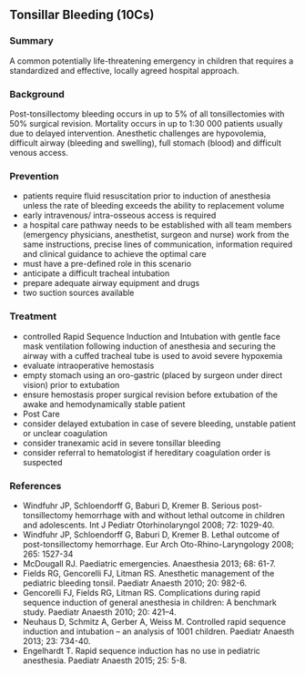 ## Tonsillar Bleeding (10Cs)

### Summary
A common potentially life-threatening emergency in children that requires a standardized and effective, locally agreed hospital approach.

### Background
Post-tonsillectomy bleeding occurs in up to 5% of all tonsillectomies with 50% surgical revision. Mortality occurs in up to 1:30 000 patients usually due to delayed intervention. Anesthetic challenges are hypovolemia, difficult airway (bleeding and swelling), full stomach (blood) and difficult venous access.

### Prevention
- patients require fluid resuscitation prior to induction of anesthesia unless the rate of bleeding exceeds the ability to replacement volume
- early intravenous/ intra-osseous access is required
- a hospital care pathway needs to be established with all team members (emergency physicians, anesthetist, surgeon and nurse) work from the same instructions, precise lines of communication, information required and clinical guidance to achieve the optimal care
- must have a pre-defined role in this scenario
- anticipate a difficult tracheal intubation
- prepare adequate airway equipment and drugs
- two suction sources available

### Treatment
- controlled Rapid Sequence Induction and Intubation with gentle face mask ventilation following induction of anesthesia and securing the airway with a cuffed tracheal tube is used to avoid severe hypoxemia
- evaluate intraoperative hemostasis
- empty stomach using an oro-gastric (placed by surgeon under direct vision) prior to extubation
- ensure hemostasis proper surgical revision before extubation of the awake and hemodynamically stable patient
- Post Care
- consider delayed extubation in case of severe bleeding, unstable patient or unclear coagulation
- consider tranexamic acid in severe tonsillar bleeding
- consider referral to hematologist if hereditary coagulation order is suspected

### References
- Windfuhr JP, Schloendorff G, Baburi D, Kremer B. Serious post-tonsillectomy hemorrhage with and without lethal outcome in children and adolescents. Int J Pediatr Otorhinolaryngol 2008; 72: 1029-40.
- Windfuhr JP, Schloendorff G, Baburi D, Kremer B. Lethal outcome of post-tonsillectomy hemorrhage. Eur Arch Oto-Rhino-Laryngology 2008; 265: 1527-34
- McDougall RJ. Paediatric emergencies. Anaesthesia 2013; 68: 61-7.
- Fields RG, Gencorelli FJ, Litman RS. Anesthetic management of the pediatric bleeding tonsil. Paediatr Anaesth 2010; 20: 982-6.
- Gencorelli FJ, Fields RG, Litman RS. Complications during rapid sequence induction of general anesthesia in children: A benchmark study. Paediatr Anaesth 2010; 20: 421--4.
- Neuhaus D, Schmitz A, Gerber A, Weiss M. Controlled rapid sequence induction and intubation -- an analysis of 1001 children. Paediatr Anaesth 2013; 23: 734-40.
- Engelhardt T. Rapid sequence induction has no use in pediatric anesthesia. Paediatr Anaesth 2015; 25: 5-8.

